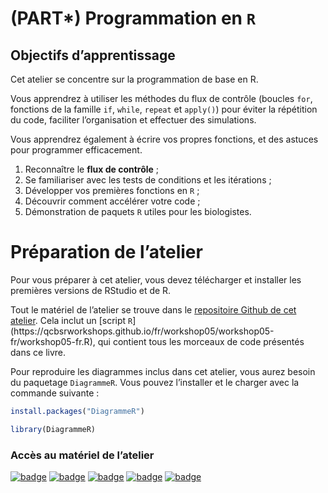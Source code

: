 # (PART\*) Programmation en `R` {-}

## Objectifs d'apprentissage

Cet atelier se concentre sur la programmation de base en R.

Vous apprendrez à utiliser les méthodes du flux de contrôle (boucles `for`, fonctions de la famille `if`, `while`, `repeat` et `apply()`) pour éviter la répétition du code, faciliter l'organisation et effectuer des simulations. 

Vous apprendrez également à écrire vos propres fonctions,
et des astuces pour programmer efficacement.

1. Reconnaître le **flux de contrôle** ;
2. Se familiariser avec les tests de conditions et les itérations ;
3. Développer vos premières fonctions en `R` ;
4. Découvrir comment accélérer votre code ;
5. Démonstration de paquets `R` utiles pour les biologistes.

# Préparation de l'atelier

Pour vous préparer à cet atelier, vous devez télécharger et installer les premières versions de RStudio et de R. 

Tout le matériel de l'atelier se trouve dans le [repositoire Github de cet atelier](github.com/QCBSRworkshops/workshop05). Cela inclut un [script `R`] (https://qcbsrworkshops.github.io/fr/workshop05/workshop05-fr/workshop05-fr.R), qui contient tous les morceaux de code présentés dans ce livre.

Pour reproduire les diagrammes inclus dans cet atelier, vous aurez besoin du paquetage `DiagrammeR`. Vous pouvez l'installer et le charger avec la commande suivante :

```r
install.packages("DiagrammeR")

library(DiagrammeR)
```

### Accès au matériel de l'atelier {-}

[![badge](https://img.shields.io/static/v1?style=for-the-badge&label=repo&message=dev&color=6f42c1&logo=github)](https://github.com/QCBSRworkshops/workshop05) [![badge](https://img.shields.io/static/v1?style=for-the-badge&label=wiki&message=05&logo=wikipedia)](https://wiki.qcbs.ca/r_workshop5) [![badge](https://img.shields.io/static/v1?style=for-the-badge&label=Slides&message=05&color=red&logo=html5)](https://qcbsrworkshops.github.io/workshop05/workshop05-fr/workshop05-fr.html) [![badge](https://img.shields.io/static/v1?style=for-the-badge&label=Slides&message=05&color=red&logo=adobe-acrobat-reader)](https://qcbsrworkshops.github.io/workshop05/workshop05-fr/workshop05-fr.pdf) [![badge](https://img.shields.io/static/v1?style=for-the-badge&label=script&message=05&color=2a50b8&logo=r)](https://qcbsrworkshops.github.io/workshop05/workshop05-fr/workshop05-fr.R)
